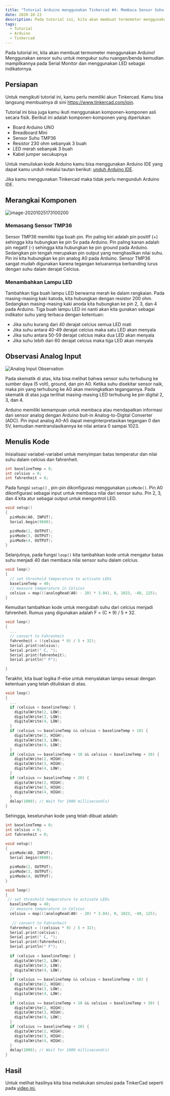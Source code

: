 ```yaml
---
title: "Tutorial Arduino menggunakan Tinkercad #4: Membaca Sensor Suhu TMP36"
date: 2020-10-23
description: Pada tutorial ini, kita akan membuat termometer menggunakan Arduino! Menggunakan sensor suhu untuk mengukur suhu ruangan/benda kemudian mampilkannya pada Serial Monitor dan menggunakan LED sebagai indikatornya.
tags:
  - Tutorial
  - Arduino
  - Tinkercad
---
```


Pada tutorial ini, kita akan membuat termometer menggunakan Arduino! Menggunakan sensor suhu untuk mengukur suhu ruangan/benda kemudian mampilkannya pada Serial Monitor dan menggunakan LED sebagai indikatornya.



## Persiapan

Untuk mengikuti tutorial ini, kamu perlu memiliki akun Tinkercad. Kamu bisa langsung membuatnya di sini https://www.tinkercad.com/join.

Tutorial ini bisa juga kamu ikuti menggunakan komponen-komponen asli secara fisik. Berikut ini adalah komponen-komponen yang diperlukan:

- Board Arduino UNO
- Breadboard Mini
- Sensor Suhu TMP36
- Resistor 230 ohm sebanyak 3 buah
- LED merah sebanyak 3 buah
- Kabel jumper secukupnya

Untuk menuliskan kode Arduino kamu bisa menggunakan Arduino IDE yang dapat kamu unduh melalui tautan berikut: [unduh Arduino IDE](https://www.arduino.cc/en/Main/Software). 

Jika kamu menggunakan Tinkercad maka tidak perlu mengunduh Arduino IDE.



## Merangkai Komponen

![image-20201025173100200](index.assets/image-20201025173100200.png)



### Memasang Sensor TMP36

Sensor TMP36 memiliki tiga buah pin. Pin paling kiri adalah pin positif (+) sehingga kita hubungkan ke pin 5v pada Arduino. Pin paling kanan adalah pin negatif (-) sehingga kita hubungkan ke pin ground pada Arduino. Sedangkan pin tengah merupakan pin output yang menghasilkan nilai suhu. Pin ini kita hubungkan ke pin analog A0 pada Arduino. Sensor TMP36 sangat mudah digunakan karena tegangan keluarannya berbanding lurus dengan suhu dalam derajat Celcius.



### Menambahkan Lampu LED

Tambahkan tiga buah lampu LED berwarna merah ke dalam rangkaian.  Pada masing-masing kaki katoda, kita hubungkan dengan resistor 200 ohm. Sedangkan masing-masing kaki anoda kita hubungkan ke pin 2, 3, dan 4 pada Arduino. Tiga buah lampu LED ini nanti akan kita gunakan sebagai indikator suhu yang terbaca dengan ketentuan:

- Jika suhu kurang dari 40 derajat celcius semua LED mati
- Jika suhu antara 40-49 derajat celcius maka satu LED akan menyala
- Jika suhu antara 50-59 derajat celcius maka dua LED akan menyala
- Jika suhu lebih dari 60 derajat celcius maka tiga LED akan menyala



## Observasi Analog Input

![Analog Input Observation](index.assets/FXZO7BDJD0K5I0V.jpg)

Pada skematik di atas, kita bisa melihat bahwa sensor suhu terhubung ke sumber daya (5 volt), ground, dan pin A0. Ketika suhu disekitar sensor naik, maka pin yang terhubung ke A0 akan meningkatkan tegangannya. Pada skematik di atas juga terlihat masing-masing LED terhubung ke pin digital 2, 3, dan 4. 

Arduino memiliki kemampuan untuk membaca atau mendapatkan informasi dari sensor analog dengan Arduino buit-in Analog-to-Digital Converter (ADC). Pin input analog A0-A5 dapat menginterpretasikan tegangan 0 dan 5V, kemudian mentranslasikannya ke nilai antara 0 sampai 1023.  

## Menulis Kode

Inisialisasi variabel-variabel untuk menyimpan batas temperatur dan nilai suhu dalam celcius dan fahrenheit.

```c
int baselineTemp = 0;
int celsius = 0;
int fahrenheit = 0;
```

Pada fungsi `setup()` , pin-pin dikonfigurasi menggunakan `pinMode()`. Pin A0 dikonfigurasi sebagai input untuk membaca nilai dari sensor suhu. Pin 2, 3, dan 4 kita atur sebagai output untuk mengontrol LED.

```c
void setup()
{
  pinMode(A0, INPUT);
  Serial.begin(9600);

  pinMode(2, OUTPUT);
  pinMode(3, OUTPUT);
  pinMode(4, OUTPUT);
}
```

Selanjutnya, pada fungsi `loop()` kita tambahkan kode untuk mengatur batas suhu menjadi 40 dan membaca nilai sensor suhu dalam celcius.

```c
void loop()
{
  // set threshold temperature to activate LEDs
  baselineTemp = 40;
  // measure temperature in Celsius
  celsius = map(((analogRead(A0) - 20) * 3.04), 0, 1023, -40, 125);
}
```

Kemudian tambahkan kode untuk mengubah suhu dari celcius menjadi fahrenheit. Rumus yang digunakan adalah F = (C * 9) / 5 * 32.

```c
void loop()
{
  ...
  // convert to Fahrenheit
  fahrenheit = ((celsius * 9) / 5 + 32);
  Serial.print(celsius);
  Serial.print(" C, ");
  Serial.print(fahrenheit);
  Serial.println(" F");

}
```

Terakhir, kita buat logika if-else untuk menyalakan lampu sesuai dengan ketentuan yang telah dituliskan di atas.

```c
void loop()
{
  ...
  if (celsius < baselineTemp) {
    digitalWrite(2, LOW);
    digitalWrite(3, LOW);
    digitalWrite(4, LOW);
  }
  if (celsius >= baselineTemp && celsius < baselineTemp + 10) {
    digitalWrite(2, HIGH);
    digitalWrite(3, LOW);
    digitalWrite(4, LOW);
  }
  if (celsius >= baselineTemp + 10 && celsius < baselineTemp + 20) {
    digitalWrite(2, HIGH);
    digitalWrite(3, HIGH);
    digitalWrite(4, LOW);
  }
  if (celsius >= baselineTemp + 20) {
    digitalWrite(2, HIGH);
    digitalWrite(3, HIGH);
    digitalWrite(4, HIGH);
  }
  delay(1000); // Wait for 1000 millisecond(s)
}
```

Sehingga, keseluruhan kode yang telah dibuat adalah:

```c
int baselineTemp = 0;
int celsius = 0;
int fahrenheit = 0;

void setup()
{
  pinMode(A0, INPUT);
  Serial.begin(9600);

  pinMode(2, OUTPUT);
  pinMode(3, OUTPUT);
  pinMode(4, OUTPUT);
}

void loop()
{
 // set threshold temperature to activate LEDs
  baselineTemp = 40;
  // measure temperature in Celsius
  celsius = map(((analogRead(A0) - 20) * 3.04), 0, 1023, -40, 125);
  
   // convert to Fahrenheit
  fahrenheit = ((celsius * 9) / 5 + 32);
  Serial.print(celsius);
  Serial.print(" C, ");
  Serial.print(fahrenheit);
  Serial.println(" F");
  
  if (celsius < baselineTemp) {
    digitalWrite(2, LOW);
    digitalWrite(3, LOW);
    digitalWrite(4, LOW);
  }
  if (celsius >= baselineTemp && celsius < baselineTemp + 10) {
    digitalWrite(2, HIGH);
    digitalWrite(3, LOW);
    digitalWrite(4, LOW);
  }
  if (celsius >= baselineTemp + 10 && celsius < baselineTemp + 20) {
    digitalWrite(2, HIGH);
    digitalWrite(3, HIGH);
    digitalWrite(4, LOW);
  }
  if (celsius >= baselineTemp + 20) {
    digitalWrite(2, HIGH);
    digitalWrite(3, HIGH);
    digitalWrite(4, HIGH);
  }
  delay(1000); // Wait for 1000 millisecond(s)
}
```



## Hasil

Untuk melihat hasilnya kita bisa melakukan simulasi pada TinkerCad seperti pada [video ini.](https://youtu.be/50FTlnDdxtM)